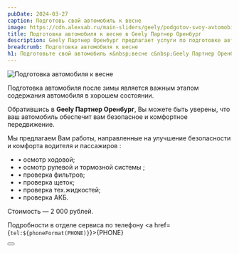 ```yaml
---
pubDate: 2024-03-27
caption: Подготовь свой автомобиль к весне
image: https://cdn.alexsab.ru/main-sliders/geely/podgotov-svoy-avtomobil-k-vesne/thumb.webp
title: Подготовка автомобиля к весне в Geely Партнер Оренбург
description: Geely Партнер Оренбург предлагает услуги по подготовке автомобиля к весне. В рамках данной услуги проводится осмотр ходовой, рулевой и тормозной системы, проверка фильтров, щеток, тех.жидкостей и АКБ. Подробности можно узнать по телефону +7(3532) 40-53-53.
breadcrumb: Подготовка автомобиля к весне
h1: Подготовьте свой автомобиль к&nbsp;весне с&nbsp;Geely Партнер Оренбург
---
```


<picture>
	<source media="(min-width: 1200px)" srcset="https://cdn.alexsab.ru/main-sliders/geely/podgotov-svoy-avtomobil-k-vesne/1920x1080.webp" />
	<source media="(min-width: 942px)" srcset="https://cdn.alexsab.ru/main-sliders/geely/podgotov-svoy-avtomobil-k-vesne/1280x625.webp" />
	<source media="(min-width: 576px)" srcset="https://cdn.alexsab.ru/main-sliders/geely/podgotov-svoy-avtomobil-k-vesne/768x575.webp" />
	<source media="(min-width: 320px)" srcset="https://cdn.alexsab.ru/main-sliders/geely/podgotov-svoy-avtomobil-k-vesne/640x640.webp" />
	<img src="https://cdn.alexsab.ru/main-sliders/geely/podgotov-svoy-avtomobil-k-vesne/1280x625.webp" class="mb-10" alt="Подготовка автомобиля к весне" />
</picture>

Подготовка автомобиля после зимы является важным этапом содержания автомобиля в хорошем состоянии.

Обратившись в **Geely Партнер Оренбург**, Вы можете быть уверены, что ваш автомобиль обеспечит вам безопасное и комфортное передвижение.

Мы предлагаем Вам работы, направленные на улучшение безопасности и комфорта водителя и пассажиров :

+ • осмотр ходовой;
+ • осмотр рулевой и тормозной системы ;
+ • проверка фильтров;
+ • проверка щеток;
+ • проверка тех.жидкостей;
+ • проверка АКБ.

Стоимость&nbsp;&mdash; 2&nbsp;000&nbsp;рублей.

Подробности в отделе сервиса по телефону <a href={`tel:${phoneFormat(PHONE)}`}>{PHONE}</a>

<div class="flex justify-center mt-10 mb-5">
	<Button 
		classes="popup-link block !px-4 xl:!px-8 !py-2 xl:!py-3 !text-white !no-underline" 
		url="#common-modal" 
		title="Подробнее"
		dataTitle="Подготовка автомобиля к&nbsp;весне с&nbsp;Geely Партнер Оренбург"
		dataFormName="Подробнее. Подготовка автомобиля к весне"
	/>
</div>